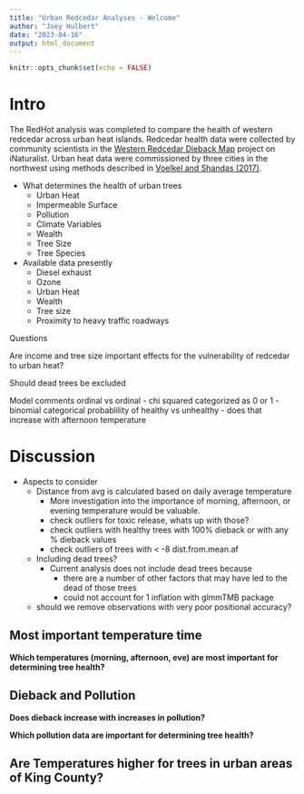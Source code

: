 ```yaml
---
title: "Urban Redcedar Analyses - Welcome"
author: "Joey Hulbert"
date: "2023-04-16"
output: html_document
---
```


```r
knitr::opts_chunk$set(echo = FALSE)
```

# Intro

The RedHot analysis was completed to compare the health of western redcedar across urban heat islands. Redcedar health data were collected by community scientists in the [Western Redcedar Dieback Map](https://www.inaturalist.org/projects/western-redcedar-dieback-map) project on iNaturalist. Urban heat data were commissioned by three cities in the northwest using methods described in [Voelkel and Shandas (2017)](https://www.mdpi.com/2225-1154/5/2/41). 


* What determines the health of urban trees
    + Urban Heat
    + Impermeable Surface
    + Pollution
    + Climate Variables
    + Wealth
    + Tree Size
    + Tree Species

* Available data presently
    + Diesel exhaust
    + Ozone
    + Urban Heat
    + Wealth
    + Tree size
    + Proximity to heavy traffic roadways

Questions

Are income and tree size important effects for the vulnerability of redcedar to urban heat? 

Should dead trees be excluded



Model comments
ordinal vs ordinal - chi squared
categorized as 0 or 1 - binomial categorical
probablility of healthy vs unhealthy - does that increase with afternoon temperature


# Discussion

* Aspects to consider
  + Distance from avg is calculated based on daily average temperature
    + More investigation into the importance of morning, afternoon, or evening temperature would be valuable. 
    + check outliers for toxic release, whats up with those?
    + check outliers with healthy trees with 100% dieback or with any % dieback values
    + check outliers of trees with < -8 dist.from.mean.af
  + Including dead trees?
    + Current analysis does not include dead trees because
      + there are a number of other factors that may have led to the dead of those trees
      + could not account for 1 inflation with glmmTMB package
  + should we remove observations with very poor positional accuracy? 

## Most important temperature time

**Which temperatures (morning, afternoon, eve) are most important for determining tree health?**


## Dieback and Pollution

**Does dieback increase with increases in pollution?**


**Which pollution data are important for determining tree health?**


## Are Temperatures higher for trees in urban areas of King County?






